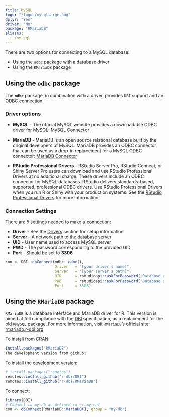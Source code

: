 ```yaml
---
title: MySQL
logo: "/logos/mysqllarge.png"
dplyr: "Yes"
driver: "No"
package: "RMariaDB"
aliases:
  - /my-sql
---
```


There are two options for connecting to a MySQL database:

- Using the `odbc` package with a database driver
- Using the `RMariaDB` package

## Using the `odbc` package

The **`odbc`** package, in combination with a driver, provides `DBI` support and an ODBC connection.

### Driver options

- **MySQL** - The official MySQL website provides a downloadable ODBC driver for MySQL: [MySQL Connector](https://dev.mysql.com/downloads/connector/odbc/)

- **MariaDB** - MariaDB is an open source relational database built by the original developers of MySQL. MariaDB provides an ODBC connector that can be used as a drop-in replacement for a MySQL ODBC connector: [MariaDB Connector](https://downloads.mariadb.org/connector-odbc/+releases/)

- **RStudio Professional Drivers** - RStudio Server Pro, RStudio Connect, or Shiny Server Pro users can download and use RStudio Professional Drivers at no additional charge. These drivers include an ODBC connector for MySQL databases.  RStudio delivers standards-based, supported, professional ODBC drivers. Use RStudio Professional Drivers when you run R or Shiny with your production systems. See the [RStudio Professional Drivers](https://www.rstudio.com/products/drivers/) for more information.

### Connection Settings

There are 5 settings needed to make a connection:

  - **Driver** - See the [Drivers](/drivers) section for setup information
  - **Server** - A network path to the database server
  - **UID** - User name used to access MySQL server
  - **PWD** - The password corresponding to the provided UID
  - **Port** - Should be set to **3306**

```r

con <- DBI::dbConnect(odbc::odbc(),
                      Driver   = "[your driver's name]",
                      Server   = "[your server's path]",
                      UID      = rstudioapi::askForPassword("Database user"),
                      PWD      = rstudioapi::askForPassword("Database password"),
                      Port     = 3306)

```


## Using the `RMariaDB` package

`RMariaDB` is a database interface and MariaDB driver for R. This version is aimed at full compliance with the [DBI](/DBI) specification, as a replacement for the old `RMySQL` package. For more information, visit `RMariaDB`'s official site: [rmariadb.r-dbi.org](https://rmariadb.r-dbi.org/)

To install from CRAN:

```r
install.packages("RMariaDB")
The development version from github:
```
To install the development version:

```r
# install.packages("remotes")
remotes::install_github("r-dbi/DBI")
remotes::install_github("r-dbi/RMariaDB")
```

To connect: 

```r
library(DBI)
# Connect to my-db as defined in ~/.my.cnf
con <- dbConnect(RMariaDB::MariaDB(), group = "my-db")
```
